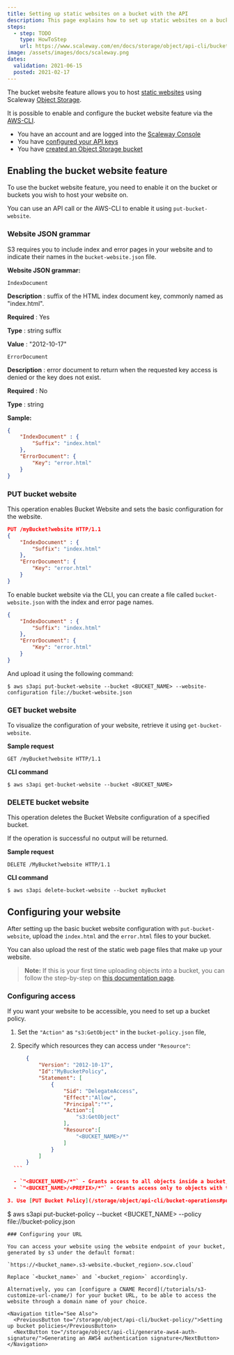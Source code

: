 ```yaml
---
title: Setting up static websites on a bucket with the API
description: This page explains how to set up static websites on a bucket with the API.
steps:
  - step: TODO
    type: HowToStep
    url: https://www.scaleway.com/en/docs/storage/object/api-cli/bucket-website-api
image: /assets/images/docs/scaleway.png
dates:
  validation: 2021-06-15
  posted: 2021-02-17
---
```


The bucket website feature allows you to host [static websites](https://en.wikipedia.org/wiki/Static_web_page) using Scaleway [Object Storage](https://www.scaleway.com/en/object-storage/). 

It is possible to enable and configure the bucket website feature via the [AWS-CLI](/storage/object/api-cli/object-storage-aws-cli).


<Message type="requirement">

  - You have an account and are logged into the [Scaleway Console](https://console.scaleway.com) 
  - You have [configured your API keys](/console/my-project/how-to/generate-api-key)
  - You have [created an Object Storage bucket](/storage/object/how-to/create-a-bucket/)

</Message>

## Enabling the bucket website feature

To use the bucket website feature, you need to enable it on the bucket or buckets you wish to host your website on. 

You can use an API call or the AWS-CLI to enable it using `put-bucket-website`.

### Website JSON grammar

S3 requires you to include index and error pages in your website and to indicate their names in the `bucket-website.json` file.

**Website JSON grammar:**

`IndexDocument` 
    
**Description** 
: suffix of the HTML index document key, commonly named as "index.html".

**Required**
: Yes

**Type**
: string suffix
    
**Value**
: "2012-10-17"

`ErrorDocument` 
    
**Description**
: error document to return when the requested key access is denied or the key does not exist.

**Required**
: No

**Type**
: string

**Sample:**
```json
{
    "IndexDocument" : {
        "Suffix": "index.html"
    },
    "ErrorDocument": {
        "Key": "error.html"
    }
}
```
### PUT bucket website

This operation enables Bucket Website and sets the basic configuration for the website.

```json
PUT /myBucket?website HTTP/1.1
{
    "IndexDocument" : {
        "Suffix": "index.html"
    },
    "ErrorDocument": {
        "Key": "error.html"
    }
}
``` 
To enable bucket website via the CLI, you can create a file called `bucket-website.json` with the index and error page names.

```json
{
    "IndexDocument" : {
        "Suffix": "index.html"
    },
    "ErrorDocument": {
        "Key": "error.html"
    }
}
```
And upload it using the following command:

```
$ aws s3api put-bucket-website --bucket <BUCKET_NAME> --website-configuration file://bucket-website.json
```

### GET bucket website

To visualize the configuration of your website, retrieve it using `get-bucket-website`.

**Sample request**
```
GET /myBucket?website HTTP/1.1
```
**CLI command**
```
$ aws s3api get-bucket-website --bucket <BUCKET_NAME>
```
### DELETE bucket website

This operation deletes the Bucket Website configuration of a specified bucket.

<Message type="note">

  If the operation is successful no output will be returned.

</Message>

**Sample request**
```
DELETE /MyBucket?website HTTP/1.1
```
**CLI command**
```
$ aws s3api delete-bucket-website --bucket myBucket
```
## Configuring your website 

After setting up the basic bucket website configuration with `put-bucket-website`, upload the `index.html` and the `error.html` files to your bucket. 

You can also upload the rest of the static web page files that make up your website. 

>**Note:** If this is your first time uploading objects into a bucket, you can follow the step-by-step on [this documentation page](/storage/object/how-to/upload-files-into-a-bucket/).

### Configuring access

If you want your website to be accessible, you need to set up a bucket policy.

1. Set the `"Action"` as `"s3:GetObject"` in the `bucket-policy.json` file,

2. Specify which resources they can access under `"Resource"`:
  ```json
        {
            "Version": "2012-10-17",
            "Id":"MyBucketPolicy",
            "Statement": [
                {
                    "Sid": "DelegateAccess",
                    "Effect":"Allow",
                    "Principal":"*",
                    "Action":[
                        "s3:GetObject"
                    ],
                    "Resource":[
                        "<BUCKET_NAME>/*"
                    ]
                }
            ]
        }
    ```

    - `"<BUCKET_NAME>/*"` - Grants access to all objects inside a bucket, but not to the bucket itself.
    - `"<BUCKET_NAME>/<PREFIX>/*"` - Grants access only to objects with the specified prefix inside a bucket, but not to the bucket itself. For example, if you apply a bucket policy that specifies `"my_files/movie/*"` under **Resource**, you would grant access to all objects with the `movie/` prefix, but not to other objects in `my_files/` bucket.

3. Use [PUT Bucket Policy](/storage/object/api-cli/bucket-operations#put-bucket-policy) or run the following command to implement the policy via the AWS-CLI:

```
$ aws s3api put-bucket-policy --bucket <BUCKET_NAME> --policy file://bucket-policy.json
``` 
### Configuring your URL

You can access your website using the website endpoint of your bucket, generated by s3 under the default format:

`https://<bucket_name>.s3-website.<bucket_region>.scw.cloud`

Replace `<bucket_name>` and `<bucket_region>` accordingly. 

Alternatively, you can [configure a CNAME Record](/tutorials/s3-customize-url-cname/) for your bucket URL, to be able to access the website through a domain name of your choice.

<Navigation title="See Also">
  <PreviousButton to="/storage/object/api-cli/bucket-policy/">Setting up bucket policies</PreviousButton>
  <NextButton to="/storage/object/api-cli/generate-aws4-auth-signature/">Generating an AWS4 authentication signature</NextButton>
</Navigation>
